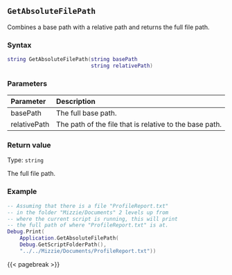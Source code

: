 
## `GetAbsoluteFilePath`

Combines a base path with a relative path and returns the full file path.

### Syntax {-}

``` .lua
string GetAbsoluteFilePath(string basePath
                           string relativePath)
```

### Parameters {-}

**Parameter** | **Description**
| :-- | :-- |
basePath | The full base path.
relativePath | The path of the file that is relative to the base path.

### Return value {-}

Type: `string` \

The full file path.

### Example {-}

``` .lua
-- Assuming that there is a file "ProfileReport.txt"
-- in the folder "Mizzie/Documents" 2 levels up from
-- where the current script is running, this will print
-- the full path of where "ProfileReport.txt" is at.
Debug.Print(
    Application.GetAbsoluteFilePath(
    Debug.GetScriptFolderPath(),
    "../../Mizzie/Documents/ProfileReport.txt"))
```

{{< pagebreak >}}

